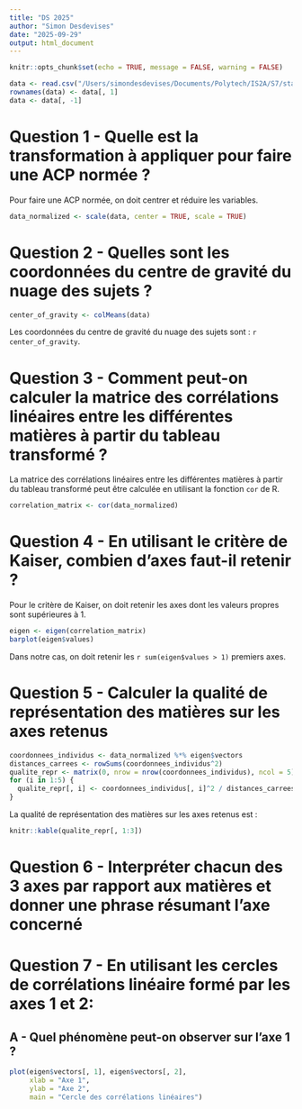 ```yaml
---
title: "DS 2025"
author: "Simon Desdevises"
date: "2025-09-29"
output: html_document
---
```


```r
knitr::opts_chunk$set(echo = TRUE, message = FALSE, warning = FALSE)
```

```r
data <- read.csv("/Users/simondesdevises/Documents/Polytech/IS2A/S7/stat_exploratoire/DS_2025/data.csv", header = TRUE) # nolint
rownames(data) <- data[, 1]
data <- data[, -1]
```

# Question 1 - Quelle est la transformation à appliquer pour faire une ACP normée ?

Pour faire une ACP normée, on doit centrer et réduire les variables.

```r
data_normalized <- scale(data, center = TRUE, scale = TRUE)
```

# Question 2 - Quelles sont les coordonnées du centre de gravité du nuage des sujets ?

```r
center_of_gravity <- colMeans(data)
```

Les coordonnées du centre de gravité du nuage des sujets sont : `r center_of_gravity`.

# Question 3 - Comment peut-on calculer la matrice des corrélations linéaires entre les différentes matières à partir du tableau transformé ?

La matrice des corrélations linéaires entre les différentes matières à partir du tableau transformé peut être calculée en utilisant la fonction `cor` de R.

```r
correlation_matrix <- cor(data_normalized)
```

# Question 4 - En utilisant le critère de Kaiser, combien d'axes faut-il retenir ?

Pour le critère de Kaiser, on doit retenir les axes dont les valeurs propres sont supérieures à 1.

```r
eigen <- eigen(correlation_matrix)
barplot(eigen$values)
```

Dans notre cas, on doit retenir les `r sum(eigen$values > 1)` premiers axes.

# Question 5 - Calculer la qualité de représentation des matières sur les axes retenus

```r
coordonnees_individus <- data_normalized %*% eigen$vectors
distances_carrees <- rowSums(coordonnees_individus^2)
qualite_repr <- matrix(0, nrow = nrow(coordonnees_individus), ncol = 5)
for (i in 1:5) {
  qualite_repr[, i] <- coordonnees_individus[, i]^2 / distances_carrees
}
```

La qualité de représentation des matières sur les axes retenus est :
```r
knitr::kable(qualite_repr[, 1:3])
```

# Question 6 - Interpréter chacun des 3 axes par rapport aux matières et donner une phrase résumant l'axe concerné

# Question 7 - En utilisant les cercles de corrélations linéaire formé par les axes 1 et 2:

## A - Quel phénomène peut-on observer sur l'axe 1 ?

```r
plot(eigen$vectors[, 1], eigen$vectors[, 2],
     xlab = "Axe 1",
     ylab = "Axe 2",
     main = "Cercle des corrélations linéaires")
```

